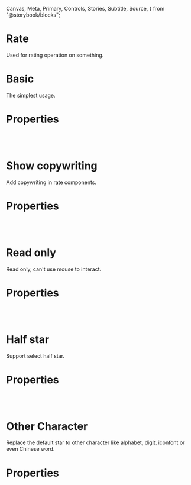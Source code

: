   Canvas,
  Meta,
  Primary,
  Controls,
  Stories,
  Subtitle,
  Source,
} from "@storybook/blocks";

<Meta of={RateStories} />

<h1 style={{ fontSize: "3rem" }}>Rate</h1>

Used for rating operation on something.

# Basic

The simplest usage.

<Canvas of={RateStories.Basic} />

# Properties

<Controls of={RateStories.Basic} />

<br />
<br />

# Show copywriting

Add copywriting in rate components.

<Canvas of={RateStories.CopyWrite} />

# Properties

<Controls of={RateStories.CopyWrite} />

<br />
<br />

# Read only

Read only, can't use mouse to interact.

<Canvas of={RateStories.ReadOnly} />

# Properties

<Controls of={RateStories.ReadOnly} />

<br />
<br />

# Half star

Support select half star.

<Canvas of={RateStories.HalfStar} />

# Properties

<Controls of={RateStories.HalfStar} />

<br />
<br />

# Other Character

Replace the default star to other character like alphabet, digit, iconfont or even Chinese word.

<Canvas of={RateStories.Custom} />

# Properties

<Controls of={RateStories.Custom} />
